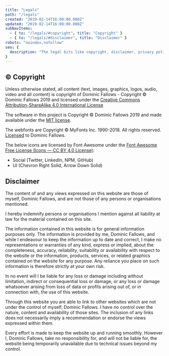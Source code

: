 ```yaml
---
title: "Legals"
path: "/legals"
created: "2019-02-14T16:00:00.000Z"
updated: "2019-02-14T16:00:00.000Z"
subNavItems:
  - { to: "/legals/#copyright", title: "Copyright" }
  - { to: "/legals/#disclaimer", title: "Disclaimer" }
robots: "noindex,nofollow"
seo: {
  description: "The legal bits like copyright, disclaimer, privacy policy and terms of use of my site."
}
---
```


## &copy; Copyright

Unless otherwise stated, all content (text, images, graphics, logos, audio, video and all content) is copyright of Dominic Fallows - Copyright &copy; Dominic Fallows 2019 and licensed under the <a rel="nofollow,license" href="http://creativecommons.org/licenses/by-sa/4.0/" target="_blank">Creative Commons Attribution-ShareAlike 4.0 International License</a>

The software in this project is Copyright &copy; Dominic Fallows 2019 and made available under the <a rel="nofollow,license" href="https://opensource.org/licenses/MIT" target="_blank">MIT license</a>.

The webfonts are Copyright &copy; MyFonts Inc. 1990-2018. All rights reserved. <a rel="nofollow,license" href="https://www.myfonts.com/viewlicense?type=web&buildid=3694157" target="_blank">Licensed</a> to Dominic Fallows.

The below icons are licensed by Font Awesome under the <a rel="nofollow,license" href="https://fontawesome.com/license/free" target="_blank">Font Awesome Free License (Icons — CC BY 4.0 License)</a>:

- Social (Twitter, LinkedIn, NPM, GitHub)
- UI (Chevron Right Solid, Arrow Down Solid)

## Disclaimer

The content of and any views expressed on this website are those of myself, Dominic Fallows, and are not those of any persons or organisations mentioned.

I hereby indemnify persons or organisations I mention against all liability at law for the material contained on this site.

The information contained in this website is for general information purposes only. The information is provided by me, Dominic Fallows, and while I endeavour to keep the information up to date and correct, I make no representations or warranties of any kind, express or implied, about the completeness, accuracy, reliability, suitability or availability with respect to the website or the information, products, services, or related graphics contained on the website for any purpose. Any reliance you place on such information is therefore strictly at your own risk.

In no event will I be liable for any loss or damage including without limitation, indirect or consequential loss or damage, or any loss or damage whatsoever arising from loss of data or profits arising out of, or in connection with, the use of this website.

Through this website you are able to link to other websites which are not under the control of myself, Dominic Fallows. I have no control over the nature, content and availability of those sites. The inclusion of any links does not necessarily imply a recommendation or endorse the views expressed within them.

Every effort is made to keep the website up and running smoothly. However I, Dominic Fallows, take no responsibility for, and will not be liable for, the website being temporarily unavailable due to technical issues beyond my control.
